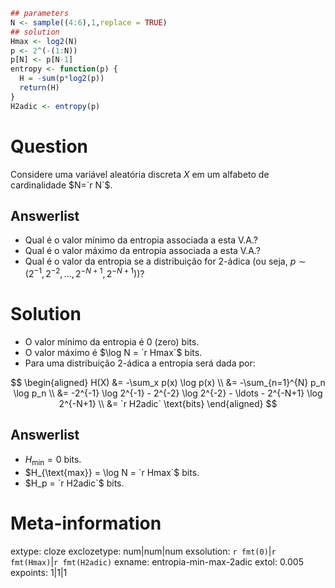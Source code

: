```r
## parameters
N <- sample((4:6),1,replace = TRUE)
## solution
Hmax <- log2(N)
p <- 2^(-(1:N))
p[N] <- p[N-1]
entropy <- function(p) {
  H = -sum(p*log2(p))
  return(H)
}
H2adic <- entropy(p)
```

Question
========
Considere uma variável aleatória discreta $X$ em um alfabeto de cardinalidade $N=`r N`$. 

Answerlist
---------------
* Qual é o valor mínimo da entropia associada a esta V.A.?
* Qual é o valor máximo da entropia associada a esta V.A.?
* Qual é o valor da entropia se a distribuição for 2-ádica (ou seja, $p \sim (2^{-1}, 2^{-2}, \ldots, 2^{-N+1}, 2^{-N+1})$)?


Solution
========

* O valor mínimo da entropia é $0$ (zero) bits.
* O valor máximo é $\log N = `r Hmax`$ bits.
* Para uma distribuição 2-ádica a entropia será dada por:

$$
\begin{aligned} 
H(X) &= -\sum_x p(x) \log p(x) \\
    &= -\sum_{n=1}^{N} p_n \log p_n \\
    &= -2^{-1} \log 2^{-1} - 2^{-2} \log 2^{-2} - \ldots - 2^{-N+1} \log 2^{-N+1} \\
    &= `r H2adic` \text{bits}
\end{aligned}
$$

Answerlist
----------
* $H_{\text{min}} = 0$ bits.
* $H_{\text{max}} = \log N = `r Hmax`$ bits.
* $H_p = `r H2adic`$ bits.

Meta-information
================
extype: cloze
exclozetype: num|num|num
exsolution: `r fmt(0)`|`r fmt(Hmax)`|`r fmt(H2adic)`
exname: entropia-min-max-2adic
extol: 0.005
expoints: 1|1|1

